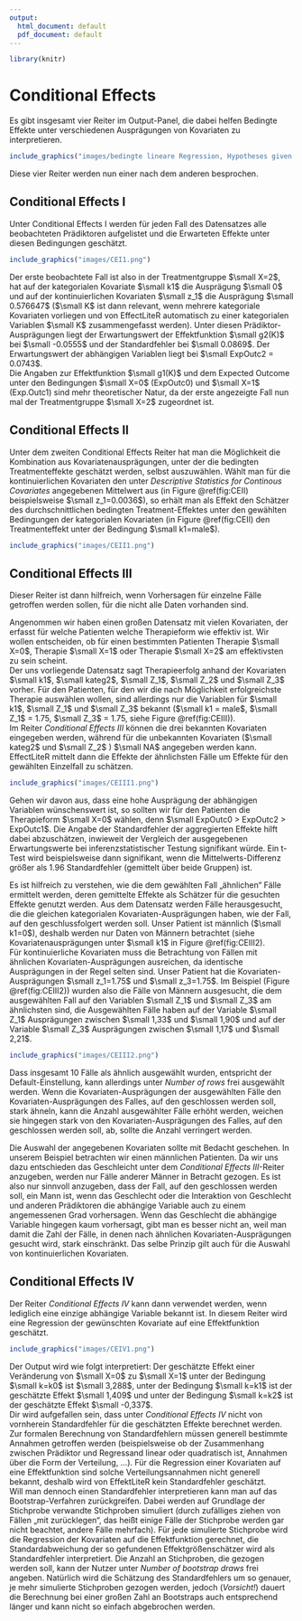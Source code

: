 ```yaml
---
output:
  html_document: default
  pdf_document: default
---
```


```r
library(knitr)
```

# Conditional Effects

Es gibt insgesamt vier Reiter im Output-Panel, die dabei helfen Bedingte Effekte unter verschiedenen Ausprägungen von Kovariaten zu interpretieren.

```r
include_graphics("images/bedingte lineare Regression, Hypotheses given Z=z.png")
```

Diese vier Reiter werden nun einer nach dem anderen besprochen.

## Conditional Effects I

Unter Conditional Effects I werden für jeden Fall des Datensatzes alle beobachteten Prädiktoren aufgelistet und die Erwarteten Effekte unter diesen Bedingungen geschätzt.

```r
include_graphics("images/CEI1.png")
```

Der erste beobachtete Fall ist also in der Treatmentgruppe $\small X=2$, hat auf der kategorialen Kovariate $\small k1$ die Ausprägung $\small 0$ und auf der kontinuierlichen Kovariaten $\small z_1$ die Ausprägung $\small 0.576647$ ($\small K$ ist dann relevant, wenn mehrere kategoriale Kovariaten vorliegen und von EffectLiteR automatisch zu einer kategorialen Variablen $\small K$ zusammengefasst werden). Unter diesen Prädiktor-Ausprägungen liegt der Erwartungswert der Effektfunktion $\small g2(K)$ bei $\small -0.0555$ und der Standardfehler bei $\small 0.0869$. Der Erwartungswert der abhängigen Variablen liegt bei $\small ExpOutc2 = 0.0743$.  
Die Angaben zur Effektfunktion $\small g1(K)$ und dem Expected Outcome unter den Bedingungen $\small X=0$ (ExpOutc0) und $\small X=1$ (Exp.Outc1) sind mehr theoretischer Natur, da der erste angezeigte Fall nun mal der Treatmentgruppe $\small X=2$ zugeordnet ist.

## Conditional Effects II

Unter dem zweiten Conditional Effects Reiter hat man die Möglichkeit die Kombination aus Kovariatenausprägungen, unter der die bedingten Treatmenteffekte geschätzt werden, selbst auszuwählen. 
Wählt man für die kontinuierlichen Kovariaten den unter *Descriptive Statistics for Continous Covariates* angegebenen Mittelwert aus (in Figure \@ref(fig:CEII) beispielsweise $\small z_1=0.0036$), so erhält man als Effekt den Schätzer des durchschnittlichen bedingten Treatment-Effektes unter den gewählten Bedingungen der kategorialen Kovariaten (in Figure \@ref(fig:CEII) den Treatmenteffekt unter der Bedingung $\small k1=male$).
 
```r
include_graphics("images/CEII1.png")
```

## Conditional Effects III

Dieser Reiter ist dann hilfreich, wenn Vorhersagen für einzelne Fälle getroffen werden sollen, für die nicht alle Daten vorhanden sind.  

Angenommen wir haben einen großen Datensatz mit vielen Kovariaten, der erfasst für welche Patienten welche Therapieform wie effektiv ist. Wir wollen entscheiden, ob für einen bestimmten Patienten Therapie $\small X=0$, Therapie $\small X=1$ oder Therapie $\small X=2$ am effektivsten zu sein scheint.  
Der uns vorliegende Datensatz sagt Therapieerfolg anhand der Kovariaten $\small k1$, $\small  kateg2$, $\small Z_1$, $\small Z_2$ und $\small Z_3$ vorher. Für den Patienten, für den wir die nach Möglichkeit erfolgreichste Therapie auswählen wollen, sind allerdings nur die Variablen für $\small k1$, $\small Z_1$ und $\small Z_3$ bekannt ($\small k1 = male$, $\small Z_1$ = 1.75, $\small Z_3$ = 1.75, siehe Figure \@ref(fig:CEIII)).  
Im Reiter *Conditional Effects III* können die drei bekannten Kovariaten eingegeben werden, während für die unbekannten Kovariaten ($\small kateg2$ und $\small Z_2$ ) $\small NA$ angegeben werden kann. EffectLiteR mittelt dann die Effekte der ähnlichsten Fälle um Effekte für den gewählten Einzelfall zu schätzen. 

```r
include_graphics("images/CEIII1.png")
```

Gehen wir davon aus, dass eine hohe Ausprägung der abhängigen Variablen wünschenswert ist, so sollten wir für den Patienten die Therapieform $\small X=0$ wählen, denn $\small ExpOutc0 > ExpOutc2 > ExpOutc1$. Die Angabe der Standardfehler der aggregierten Effekte hilft dabei abzuschätzen, inwieweit der Vergleich der ausgegebenen Erwartungswerte bei inferenzstatistischer Testung signifikant würde. Ein t-Test wird beispielsweise dann signifikant, wenn die Mittelwerts-Differenz größer als 1.96 Standardfehler (gemittelt über beide Gruppen) ist. 

Es ist hilfreich zu verstehen, wie die dem gewählten Fall „ähnlichen“ Fälle ermittelt werden, deren gemittelte Effekte als Schätzer für die gesuchten Effekte genutzt werden. Aus dem Datensatz werden Fälle herausgesucht, die die gleichen kategorialen Kovariaten-Ausprägungen haben, wie der Fall, auf den geschlussfolgert werden soll. Unser Patient ist männlich ($\small k1=0$), deshalb werden nur Daten von Männern betrachtet (siehe Kovariatenausprägungen unter $\small k1$ in Figure \@ref(fig:CEIII2).   
Für kontinuierliche Kovariaten muss die Betrachtung von Fällen mit ähnlichen Kovariaten-Ausprägungen ausreichen, da identische Ausprägungen in der Regel selten sind. Unser Patient hat die Kovariaten-Ausprägungen $\small z_1=1.75$ und $\small z_3=1.75$. Im Beispiel (Figure \@ref(fig:CEIII2)) wurden also die Fälle von Männern ausgesucht, die dem ausgewählten Fall auf den Variablen $\small Z_1$ und $\small Z_3$ am ähnlichsten sind, die Ausgewählten Fälle haben auf der Variable $\small Z_1$ Ausprägungen zwischen $\small 1,33$ und $\small 1,90$ und auf der Variable $\small Z_3$ Ausprägungen zwischen $\small 1,17$ und $\small 2,21$.  

```r
include_graphics("images/CEIII2.png")
```

Dass insgesamt 10 Fälle als ähnlich ausgewählt wurden, entspricht der Default-Einstellung, kann allerdings unter *Number of rows* frei ausgewählt werden. Wenn die Kovariaten-Ausprägungen der ausgewählten Fälle den Kovariaten-Ausprägungen des Falles, auf den geschlossen werden soll, stark ähneln, kann die Anzahl ausgewählter Fälle erhöht werden, weichen sie hingegen stark von den Kovariaten-Ausprägungen des Falles, auf den geschlossen werden soll, ab, sollte die Anzahl verringert werden.   

Die Auswahl der angegebenen Kovariaten sollte mit Bedacht geschehen. In unserem Beispiel betrachten wir einen männlichen Patienten. Da wir uns dazu entschieden das Geschleicht unter dem *Conditional Effects III*-Reiter anzugeben, werden nur Fälle anderer Männer in Betracht gezogen. Es ist also nur sinnvoll anzugeben, dass der Fall, auf den geschlossen werden soll, ein Mann ist, wenn das Geschlecht oder die Interaktion von Geschlecht und anderen Prädiktoren die abhängige Variable auch zu einem angemessenen Grad vorhersagen. Wenn das Geschlecht die abhängige Variable hingegen kaum vorhersagt, gibt man es besser nicht an, weil man damit die Zahl der Fälle, in denen nach ähnlichen Kovariaten-Ausprägungen gesucht wird, stark einschränkt. Das selbe Prinzip gilt auch für die Auswahl von kontinuierlichen Kovariaten.

## Conditional Effects IV

Der Reiter *Conditional Effects IV* kann dann verwendet werden, wenn lediglich eine einzige abhängige Variable bekannt ist. In diesem Reiter wird eine Regression der gewünschten Kovariate auf eine Effektfunktion geschätzt.

```r
include_graphics("images/CEIV1.png")
```

Der Output wird wie folgt interpretiert: Der geschätzte Effekt einer Veränderung von $\small X=0$ zu $\small X=1$ unter der Bedingung $\small k=k0$ ist $\small 3,288$, unter der Bedingung $\small k=k1$ ist der geschätzte Effekt $\small 1,409$ und unter der Bedingung $\small k=k2$ ist der geschätzte Effekt $\small -0,337$.  
Dir wird aufgefallen sein, dass unter *Conditional Effects IV* nicht von vornherein Standardfehler für die geschätzten Effekte berechnet werden. Zur formalen Berechnung von Standardfehlern müssen generell bestimmte Annahmen getroffen werden (beispielsweise ob der Zusammenhang zwischen Prädiktor und Regressand linear oder quadratisch ist, Annahmen über die Form der Verteilung, …). Für die Regression einer Kovariaten auf eine Effektfunktion sind solche Verteilungsannahmen nicht generell bekannt, deshalb wird von EffektLiteR kein Standardfehler geschätzt.   
Will man dennoch einen Standardfehler interpretieren kann man auf das Bootstrap-Verfahren zurückgreifen. Dabei werden auf Grundlage der Stichprobe verwandte Stichproben simuliert (durch zufälliges ziehen von Fällen „mit zurücklegen“, das heißt einige Fälle der Stichprobe werden gar nicht beachtet, andere Fälle mehrfach). Für jede simulierte Stichprobe wird die Regression der Kovariaten auf die Effektfunktion gerechnet, die Standardabweichung der so gefundenen Effektgrößenschätzer wird als Standardfehler interpretiert. Die Anzahl an Stichproben, die gezogen werden soll, kann der Nutzer unter *Number of bootstrap draws* frei angeben. Natürlich wird die Schätzung des Standardfehlers um so genauer, je mehr simulierte Stichproben gezogen werden, jedoch (*Vorsicht!*) dauert die Berechnung bei einer großen Zahl an Bootstraps auch entsprechend länger und kann nicht so einfach abgebrochen werden. 

